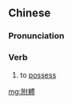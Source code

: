 ==Chinese==
{{zh-forms|s=附体}}

===Pronunciation===
{{zh-pron
|m=fùtǐ
|h=pfs=fu-thí
|cat=v
}}

===Verb===
{{zh-verb}}

# to [[possess]] {{gloss|of a demon or spirit}}

[[mg:附體]]